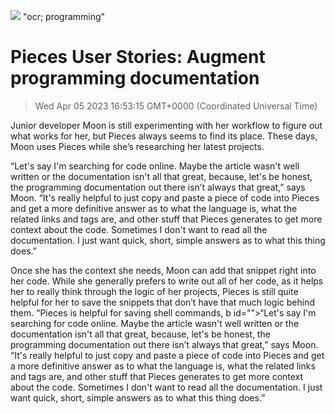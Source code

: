 ![](https://uploads-ssl.webflow.com/6143afec68f555387049efb3/62f418f72a9d9585ea5e4f86_augment-programming-moon.jpg)
"ocr; programming"
# Pieces User Stories: Augment programming documentation
> Wed Apr 05 2023 16:53:15 GMT+0000 (Coordinated Universal Time)
<p id="">Junior developer Moon is still experimenting with her workflow to figure out what works for her, but Pieces always seems to find its place. These days, Moon uses Pieces while she’s researching her latest projects.<p.new.line><p id="">“Let's say I'm searching for code online. Maybe the article wasn't well written or the documentation isn't all that great, because, let's be honest, the programming documentation out there isn’t always that great,” says Moon. “It's really helpful to just copy and paste a piece of code into Pieces and get a more definitive answer as to what the language is, what the related links and tags are, and other stuff that Pieces generates to get more context about the code. Sometimes I don't want to read all the documentation. I just want quick, short, simple answers as to what this thing does.”<p.new.line><p id="">Once she has the context she needs, Moon can add that snippet right into her code. While she generally prefers to write out all of her code, as it helps her to really think through the logic of her projects, Pieces is still quite helpful for her to save the snippets that don’t have that much logic behind them. “Pieces is helpful for saving shell commands, b
id="">“Let's say I'm searching for code online. Maybe the article wasn't well written or the documentation isn't all that great, because, let's be honest, the programming documentation out there isn’t always that great,” says Moon. “It's really helpful to just copy and paste a piece of code into Pieces and get a more definitive answer as to what the language is, what the related links and tags are, and other stuff that Pieces generates to get more context about the code. Sometimes I don't want to read all the documentation. I just want quick, short, simple answers as to what this thing does.”

